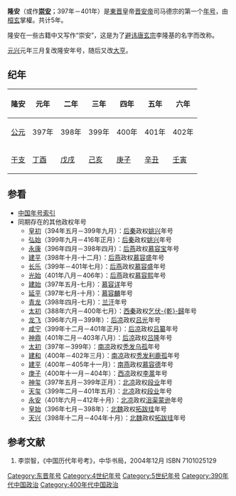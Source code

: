 {{Eranamebox|年号=隆安
|起讫时间= 397年－401年
|政权= [[東晋|東晋]]
|帝王= [[晋安帝|晋安帝]]司马德宗
|历时= 5年
|timeline= <timeline>
ImageSize  = width:200 height:50
PlotArea   = width:180 height:30 left:10 bottom:20
TimeAxis   = orientation:horizontal
DateFormat = yyyy
Period     = from:317 till:420
AlignBars  = early
ScaleMajor = increment:51 start:317
Colors =
  id:canvas value:rgb(1,1,0.85)
BackgroundColors = canvas:canvas
PlotData =
  width:15 color:black
  bar:era from:start till:end
  bar:era from:396 till:418 color:red
  bar:era from:397 till:401 color:yellow
</timeline>
|说明= 隆安在東晋及晋安帝时期的位置
}}

'''隆安'''（或作'''[[崇安|崇安]]'''；397年－401年）是[[東晋|東晋]]皇帝[[晋安帝|晋安帝]]司马德宗的第一个[[年号|年号]]，由[[桓玄|桓玄]]掌權。共计5年。

隆安在一些古籍中又写作“崇安”，这是为了[[避讳|避讳]][[唐玄宗|唐玄宗]]李隆基的名字而改称。

[[元兴_(晋)|元兴]]元年三月复改隆安年号，随后又改[[大亨_(年号)|大亨]]。

==纪年==
{| class="wikitable" 
|-
!隆安!!元年!!二年!!三年!!四年!!五年!!六年
|-
![[公元纪年|公元]]
|397年||398年||399年||400年||401年||402年
|-
![[干支纪年|干支]]
|[[丁酉|丁酉]]||[[戊戌|戊戌]]||[[己亥|己亥]]||[[庚子|庚子]]||[[辛丑|辛丑]]||[[壬寅|壬寅]]
|}

==参看==
*[[中国年号索引|中国年号索引]]
*同期存在的其他政权年号
**[[皇初|皇初]]（394年五月－399年九月）：[[后秦|后秦]]政权[[姚兴|姚兴]]年号
**[[弘始|弘始]]（399年九月－416年正月）：[[后秦|后秦]]政权[[姚兴|姚兴]]年号
**[[永康_(後燕)|永康]]（396年四月－398年四月）：[[后燕|后燕]]政权[[慕容宝|慕容宝]]年号
**[[建平_(后燕)|建平]]（398年十月-十二月）：[[后燕|后燕]]政权[[慕容盛|慕容盛]]年号
**[[长乐|长乐]]（399年－401年七月）：[[后燕|后燕]]政权[[慕容盛|慕容盛]]年号
**[[光始|光始]]（401年八月－406年）：[[后燕|后燕]]政权[[慕容熙|慕容熙]]年号
**[[建始_(慕容詳)|建始]]（397年五月-七月）：[[慕容详|慕容详]]年号
**[[延平_(慕容麟)|延平]]（397年七月-十月）：[[慕容麟|慕容麟]]年号
**[[青龙|青龙]]（398年四月-七月）：[[兰汗|兰汗]]年号
**[[太初_(西秦)|太初]]（388年六月－400年七月）：[[西秦|西秦]]政权[[乞伏乾歸|乞伏-{乾}-歸]]年号
**[[龍飛_(後涼)|龙飞]]（396年六月－399年）：[[后凉|后凉]]政权[[吕光|吕光]]年号
**[[咸宁|咸宁]]（399年十二月－401年正月）：[[后凉|后凉]]政权[[吕纂|吕纂]]年号
**[[神鼎|神鼎]]（401年二月－403年八月）：[[后凉|后凉]]政权[[吕隆|吕隆]]年号
**[[太初_(南凉)|太初]]（397年－399年）：[[南凉|南凉]]政权[[秃发乌孤|秃发乌孤]]年号
**[[建和_(南凉)|建和]]（400年－402年三月）：[[南凉|南凉]]政权[[秃发利鹿孤|秃发利鹿孤]]年号
**[[建平_(南燕)|建平]]（400年－405年十一月）：[[南燕_(十六國)|南燕]]政权[[慕容德|慕容德]]年号
**[[庚子|庚子]]（400年十一月－404年）：[[西凉|西凉]]政权[[李暠|李暠]]年号
**[[神玺|神玺]]（397年五月－399年正月）：[[北凉|北凉]]政权[[段业|段业]]年号
**[[天玺_(北凉)|天玺]]（399年二月－401年五月）：[[北凉|北凉]]政权[[段业|段业]]年号
**[[永安_(北涼)|永安]]（401年六月－412年十月）：[[北凉|北凉]]政权[[沮渠蒙逊|沮渠蒙逊]]年号
**[[皇始_(北魏)|皇始]]（396年七月－398年）：[[北魏|北魏]]政权[[拓跋珪|拓跋珪]]年号
**[[天兴_(北魏)|天兴]]（398年十二月－404年十月）：[[北魏|北魏]]政权[[拓跋珪|拓跋珪]]年号

==参考文献==
#李崇智，《中国历代年号考》，中华书局，2004年12月 ISBN 7101025129

{{年号|[[太元_(晋孝武帝)|太元]]|[[中国年号索引|中国年号]]|[[元兴_(晋)|元兴]]}}
{{年号|[[元兴_(晋)|元兴]]|[[中国年号索引|中国年号]]|[[大亨_(年号)|大亨]]}}
{{晉十六國年號}}
[[Category:东晋年号|Category:东晋年号]]
[[Category:4世纪年号|Category:4世纪年号]]
[[Category:5世纪年号|Category:5世纪年号]]
[[Category:390年代中国政治|Category:390年代中国政治]]
[[Category:400年代中国政治|Category:400年代中国政治]]